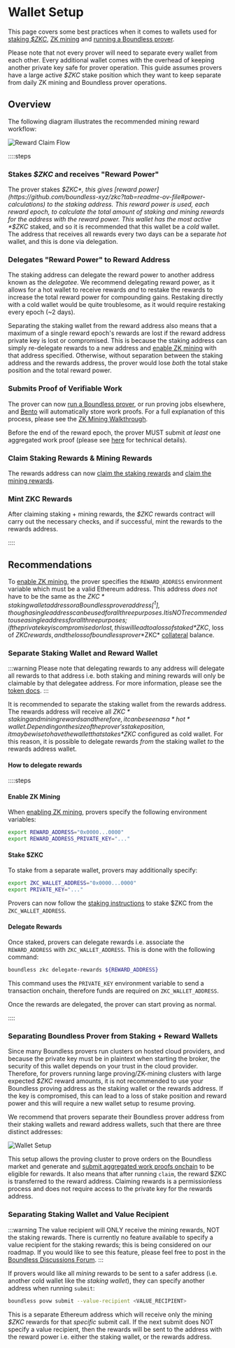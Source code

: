 # Wallet Setup

This page covers some best practices when it comes to wallets used for [staking *$ZKC*](/zkc/quick-start#how-to-stake-zkc), [ZK mining](/zkc/mining/overview) and [running a Boundless prover](/provers/quick-start). 

Please note that not every prover will need to separate every wallet from each other. Every additional wallet comes with the overhead of keeping another private key safe for prover operation. This guide assumes provers have a large active *$ZKC* stake position which they want to keep separate from daily ZK mining and Boundless prover operations.

## Overview

The following diagram illustrates the recommended mining reward workflow:

![Reward Claim Flow](/reward_claim_flow.png)

::::steps
### Stakes *$ZKC* and receives "Reward Power"

The prover stakes *$ZKC*, this gives [reward power](https://github.com/boundless-xyz/zkc?tab=readme-ov-file#power-calculations) to the staking address. This reward power is used, each reward epoch, to calculate the total amount of staking and mining rewards for the address with the reward power. This wallet has the most active *$ZKC* staked, and so it is recommended that this wallet be a *cold* wallet. The address that receives all rewards every two days can be a separate *hot* wallet, and this is done via delegation.

### Delegates "Reward Power" to Reward Address

The staking address can delegate the reward power to another address known as the *delegatee*. We recommend delegating reward power, as it allows for a hot wallet to receive rewards *and* to restake the rewards to increase the total reward power for compounding gains. Restaking directly with a cold wallet would be quite troublesome, as it would require restaking every epoch (~2 days). 

Separating the staking wallet from the reward address also means that a maximum of a single reward epoch's rewards are lost if the reward address private key is lost or compromised. This is because the staking address can simply re-delegate rewards to a new address and [enable ZK mining](/zkc/mining/enable) with that address specified. Otherwise, without separation between the staking address and the rewards address, the prover would lose *both* the total stake position and the total reward power.  

### Submits Proof of Verifiable Work

The prover can now [run a Boundless prover](/provers/quick-start), or run proving jobs elsewhere, and [Bento](/provers/proving-stack#what-is-bento) will automatically store work proofs. For a full explanation of this process, please see the [ZK Mining Walkthrough](/zkc/mining/walkthrough).

Before the end of the reward epoch, the prover MUST submit *at least* one aggregated work proof (please see [here](/zkc/mining/walkthrough#submit-the-aggregated-work-proof-onchain) for technical details).

### Claim Staking Rewards & Mining Rewards

The rewards address can now [claim the staking rewards](/zkc/mining/claiming-rewards#staking-rewards) and [claim the mining rewards](/zkc/mining/claiming-rewards#mining-rewards).

### Mint ZKC Rewards

After claiming staking + mining rewards, the *$ZKC* rewards contract will carry out the necessary checks, and if successful, mint the rewards to the rewards address.

::::


## Recommendations

To [enable ZK mining](/zkc/mining/enable), the prover specifies the `REWARD_ADDRESS` environment variable which must be a valid Ethereum address. This address *does not* have to be the same as the *$ZKC* staking wallet address or a Boundless prover address[^1], though a single address can be used for all three purposes. It is NOT recommended to use a single address for all three purposes; if the private key is compromised or lost, this will lead to a loss of staked *$ZKC*, loss of $ZKC rewards, and the loss of boundless prover *$ZKC* [collateral](/zkc/collateral) balance. 

### Separate Staking Wallet and Reward Wallet

:::warning
Please note that delegating rewards to any address will delegate all rewards to that address i.e. both staking and mining rewards will only be claimable by that delegatee address. For more information, please see the [token docs](https://github.com/boundless-xyz/zkc?tab=readme-ov-file#zkc).
:::

It is recommended to separate the staking wallet from the rewards address. The rewards address will receive all *$ZKC* staking and mining rewards and therefore, it can be seen as a *hot* wallet. Depending on the size of the prover's stake position, it may be wise to have the wallet that stakes *$ZKC* configured as cold wallet. For this reason, it is possible to delegate rewards *from* the staking wallet *to* the rewards address wallet.

#### How to delegate rewards

::::steps

#### Enable ZK Mining

When [enabling ZK mining](/zkc/mining/enable), provers specify the following environment variables:

```bash
export REWARD_ADDRESS="0x0000...0000"
export REWARD_ADDRESS_PRIVATE_KEY="..."
```

#### Stake $ZKC

To stake from a separate wallet, provers may additionally specify:

```bash
export ZKC_WALLET_ADDRESS="0x0000...0000"
export PRIVATE_KEY="..."
```

Provers can now follow the [staking instructions](/zkc/quick-start#how-to-stake-zkc) to stake $ZKC from the `ZKC_WALLET_ADDRESS`. 

#### Delegate Rewards

Once staked, provers can delegate rewards i.e. associate the `REWARD_ADDRESS` with `ZKC_WALLET_ADDRESS`. This is done with the following command:

```bash
boundless zkc delegate-rewards ${REWARD_ADDRESS}
```

This command uses the `PRIVATE_KEY` environment variable to send a transaction onchain, therefore funds are required on `ZKC_WALLET_ADDRESS`.

Once the rewards are delegated, the prover can start proving as normal.

::::

### Separating Boundless Prover from Staking + Reward Wallets

Since many Boundless provers run clusters on hosted cloud providers, and because the private key must be in plaintext when starting the broker, the security of this wallet depends on your trust in the cloud provider. Therefore, for provers running large proving/ZK-mining clusters with large expected *$ZKC* reward amounts, it is not recommended to use your Boundless proving address as the staking wallet or the rewards address. If the key is compromised, this can lead to a loss of stake position and reward power and this will require a new wallet setup to resume proving.

We recommend that provers separate their Boundless prover address from their staking wallets and reward address wallets, such that there are three distinct addresses:

![Wallet Setup](/boundless_wallet_setup.png)

This setup allows the proving cluster to prove orders on the Boundless market and generate and [submit aggregated work proofs onchain](/zkc/mining/walkthrough#submit-the-aggregated-work-proof-onchain) to be eligible for rewards. It also means that after running `claim`, the reward $ZKC is transferred to the reward address. Claiming rewards is a permissionless process and does not require access to the private key for the rewards address.

### Separating Staking Wallet and Value Recipient

:::warning
The value recipient will ONLY receive the mining rewards, NOT the staking rewards. There is currently no feature available to specify a value recipient for the staking rewards; this is being considered on our roadmap. If you would like to see this feature, please feel free to post in the [Boundless Discussions Forum](https://github.com/boundless-xyz/boundless/discussions).
:::

If provers would like all *mining* rewards to be sent to a safer address (i.e. another cold wallet like the *staking wallet*), they can specify another address when running `submit`:

```bash
boundless povw submit --value-recipient <VALUE_RECIPIENT>
```

This is a separate Ethereum address which will receive only the mining *$ZKC* rewards for that *specific* submit call. If the next submit does NOT specify a value recipient, then the rewards will be sent to the address with the reward power i.e. either the staking wallet, or the rewards address.



[^1]: Note that mining rewards are eligible for *all verifiable work*, not solely work done to prove Boundless market orders. Therefore, provers not connected to the Boundless market are still eligible for *$ZKC* rewards, provided they are proving during the epoch and they have staked *$ZKC*.